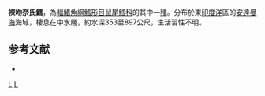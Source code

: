 {{Speciesbox
| taxon = Nezumia investigatoris
| status = NE
| status_system = IUCN3.1
| binomial_authority = [[Alcock|Alcock]], 1889
| image = FMIB 45445 Macrurus investigatoris, from 193-490 fathoms; one of the commonest deep-sea fishes of India.jpeg
| synonyms = *''Macrurus investigatoris''<br /><small>Alcock, 1889</small> 
}}
'''裸吻奈氏鱈'''，為[[輻鰭魚綱|輻鰭魚綱]][[鱈形目|鱈形目]][[鼠尾鱈科|鼠尾鱈科]]的其中一[[種|種]]。分布於東[[印度洋|印度洋]]區的[[安達曼海|安達曼海]]海域，棲息在中水層，約水深353至897公尺，生活習性不明。

==参考文献==
*{{FishBase_species|genus=Nezumia|species=investigatoris|year=2011|month=12}}

{{taxonbar}}
[[Category:_1889年描述的鱼类|L]]
[[Category:奈氏鱈屬|L]]